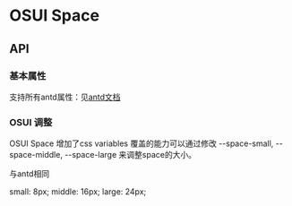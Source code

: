 
<Meta title="设计文档/Space 间距"  />

# OSUI Space

## API

### 基本属性

支持所有antd属性：见[antd文档](https://ant.design/components/space-cn/#API)

### OSUI 调整

OSUI Space 增加了css variables 覆盖的能力可以通过修改 --space-small, --space-middle, --space-large 来调整space的大小。

与antd相同

small: 8px;
middle: 16px;
large: 24px;

<Preview>
  <Story name="Demo" story={stories.Demo} />
</Preview>
